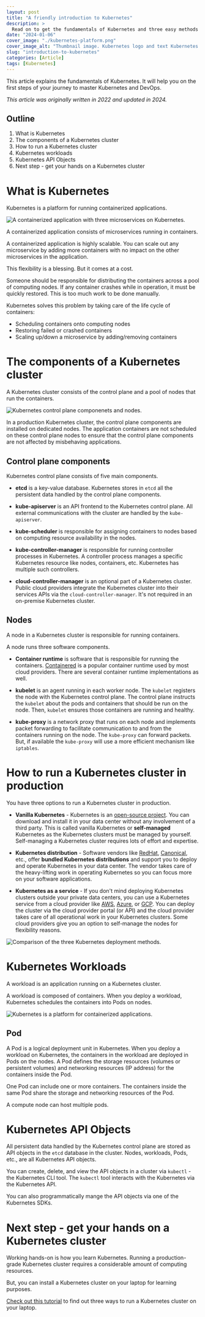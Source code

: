 ```yaml
---
layout: post
title: "A friendly introduction to Kubernetes"
description: > 
  Read on to get the fundamentals of Kubernetes and three easy methods to run a Kubernetes cluster on your laptop for learning.
date: "2024-01-06"
cover_image: "./kubernetes-platform.png"
cover_image_alt: "Thumbnail image. Kubernetes logo and text Kubernetes for absolute beginners."
slug: "introduction-to-kubernetes"
categories: [Article]
tags: [Kubernetes]
---
```


<div class="header-highlight">
  This article explains the fundamentals of Kubernetes. It will help you on the first steps of your journey to master Kubernetes and DevOps.
</div>

*This article was originally written in 2022 and updated in 2024.* 

## Outline

1. What is Kubernetes
2. The components of a Kubernetes cluster
3. How to run a Kubernetes cluster
4. Kubernetes workloads
5. Kubernetes API Objects
6. Next step - get your hands on a Kubernetes cluster

# What is Kubernetes

Kubernetes is a platform for running containerized applications.

![A containerized application with three microservices on Kubernetes.](./kubernetes-platform.png)

A containerized application consists of microservices running in containers.

A containerized application is highly scalable.
You can scale out any microservice by adding more containers with no impact on the other microservices in the application.

This flexibility is a blessing. But it comes at a cost.

Someone should be responsible for distributing the containers across a pool of computing nodes. If any container crashes while in operation, it must be quickly restored. This is too much work to be done manually.

Kubernetes solves this problem by taking care of the life cycle of containers:

* Scheduling containers onto computing nodes
* Restoring failed or crashed containers
* Scaling up/down a microservice by adding/removing containers


# The components of a Kubernetes cluster 

A Kubernetes cluster consists of the control plane and a pool of nodes that run the containers.

![Kubernetes control plane componenets and nodes.](./kubernetes-cluster-architecture.png)


In a production Kubernetes cluster, the control plane components are installed on dedicated nodes. The application containers are not scheduled on these control plane nodes to ensure that the control plane components are not affected by misbehaving applications.

## Control plane components

Kubernetes control plane consists of five main components.

* **etcd** is a key-value database. Kubernetes stores in `etcd` all the persistent data handled by the control plane components.

* **kube-apiserver** is an API frontend to the Kubernetes control plane. All external communications with the cluster are handled by the `kube-apiserver`.

* **kube-scheduler** is responsible for assigning containers to nodes based on computing resource availability in the nodes. 

* **kube-controller-manager** is responsible for running controller processes in Kubernetes. A controller process manages a specific Kubernetes resource like nodes, containers, etc. Kubernetes has multiple such controllers.

* **cloud-controller-manager** is an optional part of a Kubernetes cluster. Public cloud providers integrate the Kubernetes cluster into their services APIs via the `cloud-controller-manager`. It's not required in an on-premise Kubernetes cluster.


## Nodes

A node in a Kubernetes cluster is responsible for running containers.

A node runs three software components.

* **Container runtime** is software that is responsible for running the containers. [Containered](https://containerd.io/) is a popular container runtime used by most cloud providers. There are several container runtime implementations as well.

* **kubelet** is an agent running in each worker node. The `kubelet` registers the node with the Kubernetes control plane. The control plane instructs the `kubelet` about the pods and containers that should be run on the node. Then, `kubelet` ensures those containers are running and healthy.

* **kube-proxy** is a network proxy that runs on each node and implements packet forwarding to facilitate communication to and from the containers running on the node. The `kube-proxy` can forward packets. But, if available the `kube-proxy` will use a more efficient mechanism like `iptables`.

# How to run a Kubernetes cluster in production

You have three options to run a Kubernetes cluster in production.

* **Vanilla Kubernetes** - Kubernetes is an [open-source project](https://kubernetes.io/). You can download and install it in your data center without any involvement of a third party. This is called vanilla Kubernetes or **self-managed** Kubernetes as the Kubernetes clusters must be managed by yourself. Self-managing a Kubernetes cluster requires lots of effort and expertise.

* **Kubernetes distribution** - Software vendors like [RedHat](https://www.redhat.com/en/technologies/cloud-computing/openshift), [Canonical](https://ubuntu.com/kubernetes), etc., offer **bundled Kubernetes distributions** and support you to deploy and operate Kubernetes in your data center. The vendor takes care of the heavy-lifting work in operating Kubernetes so you can focus more on your software applications.

* **Kubernetes as a service** - If you don't mind deploying Kubernetes clusters outside your private data centers, you can use a Kubernetes service from a cloud provider like [AWS](https://aws.amazon.com/eks/), [Azure](https://azure.microsoft.com/en-us/products/kubernetes-service), or [GCP](https://cloud.google.com/kubernetes-engine?hl=en). You can deploy the cluster via the cloud provider portal (or API) and the cloud provider takes care of all operational work in your Kubernetes clusters. Some cloud providers give you an option to self-manage the nodes for flexibility reasons.

![Comparison of the three Kubernetes deployment methods.](./kubernetes-installation-comparison.png)


# Kubernetes Workloads

A workload is an application running on a Kubernetes cluster.

A workload is composed of containers. When you deploy a workload, Kubernetes schedules the containers into Pods on nodes.

![Kubernetes is a platform for containerized applications.](./kubernetes-node.png)


## Pod

A Pod is a logical deployment unit in Kubernetes. When you deploy a workload on Kubernetes, the containers in the workload are deployed in Pods on the nodes. A Pod defines the storage resources (volumes or persistent volumes) and networking resources (IP address) for the containers inside the Pod.

One Pod can include one or more containers. The containers inside the same Pod share the storage and networking resources of the Pod.

A compute node can host multiple pods.



# Kubernetes API Objects

All persistent data handled by the Kubernetes control plane are stored as API objects in the `etcd` database in the cluster. Nodes, workloads, Pods, etc., are all Kubernetes API objects.

You can create, delete, and view the API objects in a cluster via `kubectl` - the Kubernetes CLI tool. The `kubectl` tool interacts with the Kubernetes via the Kubernetes API. 

You can also programmatically mange the API objects via one of the Kubernetes SDKs.


# Next step - get your hands on a Kubernetes cluster

Working hands-on is how you learn Kubernetes. Running a production-grade Kubernetes cluster requires a considerable amount of computing resources.

But, you can install a Kubernetes cluster on your laptop for learning purposes.

[Check out this tutorial](/blog/three-kubernetes-test-labs-on-your-laptop/) to find out three ways to run a Kubernetes cluster on your laptop.

